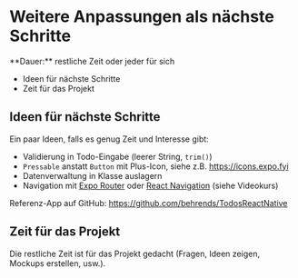 
# Weitere Anpassungen als nächste Schritte

<Callout>
  **Dauer:** restliche Zeit oder jeder für sich 

  - Ideen für nächste Schritte
  - Zeit für das Projekt

</Callout>

## Ideen für nächste Schritte

Ein paar Ideen, falls es genug Zeit und Interesse gibt:

- Validierung in Todo-Eingabe (leerer String, `trim()`)
- `Pressable` anstatt `Button` mit Plus-Icon, siehe z.B. https://icons.expo.fyi
- Datenverwaltung in Klasse auslagern
- Navigation mit [Expo Router](https://docs.expo.dev/router/introduction/) oder [React Navigation](https://reactnavigation.org) (siehe Videokurs)

Referenz-App auf GitHub: 
https://github.com/behrends/TodosReactNative

## Zeit für das Projekt 

Die restliche Zeit ist für das Projekt gedacht 
(Fragen, Ideen zeigen, Mockups erstellen, usw.).